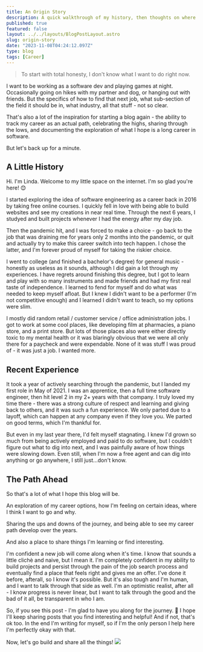 ```yaml
---
title: An Origin Story
description: A quick walkthrough of my history, then thoughts on where I'm at today and where I want to go.
published: true
featured: false
layout: ../../layouts/BlogPostLayout.astro
slug: origin-story
date: "2023-11-08T04:24:12.097Z"
type: blog
tags: [Career]
---
```


> To start with total honesty, I don't know what I want to do right now. 

I want to be working as a software dev and playing games at night. Occasionally going on hikes with my partner and dog, or hanging out with friends. But the specifics of how to find that next job, what sub-section of the field it should be in, what industry, all that stuff - not so clear. 

That's also a lot of the inspiration for starting a blog again - the ability to track my career as an actual path, celebrating the highs, sharing through the lows, and documenting the exploration of what I hope is a long career in software. 

But let's back up for a minute.

## A Little History

Hi. I'm Linda. Welcome to my little space on the internet. I'm so glad you're here! 😊

I started exploring the idea of software engineering as a career back in 2016 by taking free online courses. I quickly fell in love with being able to build websites and see my creations in near real time. Through the next 6 years, I studyed and built projects whenever I had the energy after my day job. 

Then the pandemic hit, and I was forced to make a choice - go back to the job that was draining me for years only 2 months into the pandemic, or quit and actually try to make this career switch into tech happen. I chose the latter, and I'm forever proud of myself for taking the riskier choice. 

I went to college (and finished a bachelor's degree) for general music - honestly as useless as it sounds, although I did gain a lot through my experiences. I have regrets around finishing this degree, but I got to learn and play with so many instruments and made friends and had my first real taste of independence. I learned to fend for myself and do what was needed to keep myself afloat. But I knew I didn't want to be a performer (I'm not competitive enough) and I learned I didn't want to teach, so my options were slim. 

I mostly did random retail / customer service / office administration jobs. I got to work at some cool places, like developing film at pharmacies, a piano store,  and a print store. But lots of those places also were either directly toxic to my mental health or it was blaringly obvious that we were all only there for a paycheck and were expendable. None of it was stuff I was proud of - it was just a job. I wanted more.

## Recent Experience

It took a year of actively searching through the pandemic, but I landed my first role in May of 2021. I was an apprentice, then a full time software engineer, then hit level 2 in my 2+ years with that company. I truly loved my time there - there was a strong culture of respect and learning and giving back to others, and it was such a fun experience. We only parted due to a layoff, which can happen at any company even if they love you. We parted on good terms, which I'm thankful for.

But even in my last year there, I'd felt myself stagnating. I knew I'd grown so much from being actively employed and paid to do software, but I couldn't figure out what to dig into next, and I was painfully aware of how things were slowing down. Even still, when I'm now a free agent and can dig into anything or go anywhere, I still just...don't know.

## The Path Ahead

So that's a lot of what I hope this blog will be. 

An exploration of my career options, how I'm feeling on certain ideas, where I think I want to go and why. 

Sharing the ups and downs of the journey, and being able to see my career path develop over the years.

And also a place to share things I'm learning or find interesting.

I'm confident a new job will come along when it's time. I know that sounds a little clichè and naive, but I mean it. I'm completely confident in my ability to build projects and persist through the pain of the job search process and eventually find a place that feels right and gives me an offer. I've done it before, afterall, so I know it's possible. But it's also tough and I'm human, and I want to talk through that side as well. I'm an optimistic realist, after all - I know progress is never linear, but I want to talk through the good and the bad of it all, be transparent in who I am.  

So, if you see this post - I'm glad to have you along for the journey. 💞 I hope I'll keep sharing posts that you find interesting and helpful! And if not, that's ok too. In the end I'm writing for myself, so if I'm the only person I help here I'm perfectly okay with that. 

Now, let's go build and share all the things! 
![](../../assets/blog/do-all-the-things.webp)